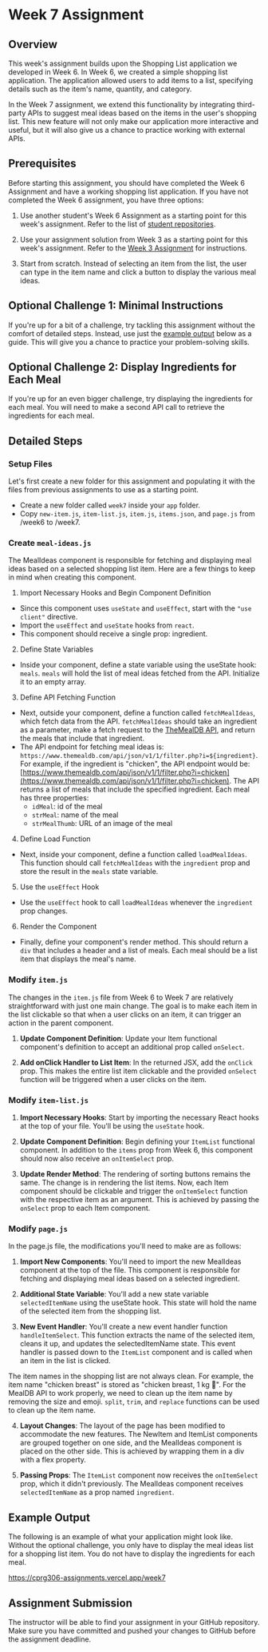 
# Week 7 Assignment

## Overview

This week's assignment builds upon the Shopping List application we developed in Week 6. In Week 6, we created a simple shopping list application. The application allowed users to add items to a list, specifying details such as the item's name, quantity, and category.

In the Week 7 assignment, we extend this functionality by integrating third-party APIs to suggest meal ideas based on the items in the user's shopping list. This new feature will not only make our application more interactive and useful, but it will also give us a chance to practice working with external APIs.

## Prerequisites

Before starting this assignment, you should have completed the Week 6 Assignment and have a working shopping list application. If you have not completed the Week 6 assignment, you have three options:

1. Use another student's Week 6 Assignment as a starting point for this week's assignment. Refer to the list of [student repositories](/github-accounts).

2. Use your assignment solution from Week 3 as a starting point for this week's assignment. Refer to the [Week 3 Assignment](/week3) for instructions.

3. Start from scratch. Instead of selecting an item from the list, the user can type in the item name and click a button to display the various meal ideas.

## Optional Challenge 1: Minimal Instructions

If you're up for a bit of a challenge, try tackling this assignment without the comfort of detailed steps. Instead, use just the [example output](#example-output) below as a guide. This will give you a chance to practice your problem-solving skills.

## Optional Challenge 2: Display Ingredients for Each Meal

If you're up for an even bigger challenge, try displaying the ingredients for each meal. You will need to make a second API call to retrieve the ingredients for each meal.

## Detailed Steps

<Steps>

### Setup Files

Let's first create a new folder for this assignment and populating it with the files from previous assignments to use as a starting point.

- Create a new folder called `week7` inside your `app` folder.
- Copy `new-item.js`, `item-list.js`, `item.js`, `items.json`, and `page.js` from /week6 to /week7.

### Create `meal-ideas.js`

The MealIdeas component is responsible for fetching and displaying meal ideas based on a selected shopping list item. Here are a few things to keep in mind when creating this component.

1. Import Necessary Hooks and Begin Component Definition

- Since this component uses `useState` and `useEffect`, start with the `"use client"` directive.
- Import the `useEffect` and `useState` hooks from `react`.
- This component should receive a single prop: ingredient.

2. Define State Variables

- Inside your component, define a state variable using the useState hook: `meals`. `meals` will hold the list of meal ideas fetched from the API. Initialize it to an empty array.

3. Define API Fetching Function

- Next, outside your component, define a function called `fetchMealIdeas`, which fetch data from the API. `fetchMealIdeas` should take an ingredient as a parameter, make a fetch request to the [TheMealDB API](https://www.themealdb.com/), and return the meals that include that ingredient.
- The API endpoint for fetching meal ideas is: `https://www.themealdb.com/api/json/v1/1/filter.php?i=${ingredient}`. For example, if the ingredient is "chicken", the API endpoint would be: [https://www.themealdb.com/api/json/v1/1/filter.php?i=chicken](https://www.themealdb.com/api/json/v1/1/filter.php?i=chicken). The API returns a list of meals that include the specified ingredient. Each meal has three properties:
  - `idMeal`: id of the meal
  - `strMeal`: name of the meal
  - `strMealThumb`: URL of an image of the meal

4. Define Load Function

- Next, inside your component, define a function called `loadMealIdeas`. This function should call `fetchMealIdeas` with the `ingredient` prop and store the result in the `meals` state variable.

5. Use the `useEffect` Hook

- Use the `useEffect` hook to call `loadMealIdeas` whenever the `ingredient` prop changes.

6. Render the Component

- Finally, define your component's render method. This should return a `div` that includes a header and a list of meals. Each meal should be a list item that displays the meal's name.

### Modify `item.js`

The changes in the `item.js` file from Week 6 to Week 7 are relatively straightforward with just one main change. The goal is to make each item in the list clickable so that when a user clicks on an item, it can trigger an action in the parent component.

1. **Update Component Definition**: Update your Item functional component's definition to accept an additional prop called `onSelect`.

2. **Add onClick Handler to List Item**: In the returned JSX, add the `onClick` prop. This makes the entire list item clickable and the provided `onSelect` function will be triggered when a user clicks on the item.

### Modify `item-list.js`

1. **Import Necessary Hooks**: Start by importing the necessary React hooks at the top of your file. You'll be using the `useState` hook.

2. **Update Component Definition**: Begin defining your `ItemList` functional component. In addition to the `items` prop from Week 6, this component should now also receive an `onItemSelect` prop.

3. **Update Render Method**: The rendering of sorting buttons remains the same. The change is in rendering the list items. Now, each Item component should be clickable and trigger the `onItemSelect` function with the respective item as an argument. This is achieved by passing the `onSelect` prop to each Item component.

### Modify `page.js`

In the page.js file, the modifications you'll need to make are as follows:

1. **Import New Components**: You'll need to import the new MealIdeas component at the top of the file. This component is responsible for fetching and displaying meal ideas based on a selected ingredient.

2. **Additional State Variable**: You'll add a new state variable `selectedItemName` using the useState hook. This state will hold the name of the selected item from the shopping list.

3. **New Event Handler**: You'll create a new event handler function `handleItemSelect`. This function extracts the name of the selected item, cleans it up, and updates the selectedItemName state. This event handler is passed down to the `ItemList` component and is called when an item in the list is clicked.


<Callout type="info" emoji="🧹">

The item names in the shopping list are not always clean. For example, the item name "chicken breast" is stored as "chicken breast, 1 kg 🍗". For the MealDB API to work properly, we need to clean up the item name by removing the size and emoji. `split`, `trim`, and `replace` functions can be used to clean up the item name.

</Callout>

4. **Layout Changes**: The layout of the page has been modified to accommodate the new features. The NewItem and ItemList components are grouped together on one side, and the MealIdeas component is placed on the other side. This is achieved by wrapping them in a div with a flex property.

5. **Passing Props**: The `ItemList` component now receives the `onItemSelect` prop, which it didn't previously. The MealIdeas component receives `selectedItemName` as a prop named `ingredient`.

</Steps>

## Example Output

The following is an example of what your application might look like. Without the optional challenge, you only have to display the meal ideas list for a shopping list item. You do not have to display the ingredients for each meal.

https://cprg306-assignments.vercel.app/week7

## Assignment Submission

The instructor will be able to find your assignment in your GitHub repository. Make sure you have committed and pushed your changes to GitHub before the assignment deadline.


<AssignmentChecker week="7" />
